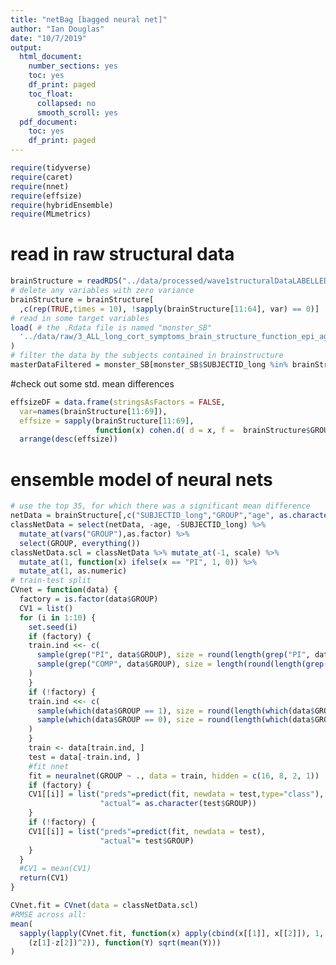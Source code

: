 ```yaml
---
title: "netBag [bagged neural net]"
author: "Ian Douglas"
date: "10/7/2019"
output:
  html_document:
    number_sections: yes
    toc: yes
    df_print: paged
    toc_float:
      collapsed: no
      smooth_scroll: yes
  pdf_document:
    toc: yes
    df_print: paged
---
```

```r
require(tidyverse)
require(caret)
require(nnet)
require(effsize)
require(hybridEnsemble)
require(MLmetrics)
```

# read in raw structural data
```r
brainStructure = readRDS("../data/processed/wave1structuralDataLABELLED.rds")
# delete any variables with zero variance
brainStructure = brainStructure[
  ,c(rep(TRUE,times = 10), !sapply(brainStructure[11:64], var) == 0)]
# read in some target variables
load( # the .Rdata file is named "monster_SB"
  '../data/raw/3_ALL_long_cort_symptoms_brain_structure_function_epi_ages4-19_2019-05-15.Rdata'
)
# filter the data by the subjects contained in brainstructure
masterDataFiltered = monster_SB[monster_SB$SUBJECTID_long %in% brainStructure$SUBJECTID_long,]
```

#check out some std. mean differences
```r
effsizeDF = data.frame(stringsAsFactors = FALSE,
  var=names(brainStructure[11:69]),
  effsize = sapply(brainStructure[11:69], 
                   function(x) cohen.d( d = x, f =  brainStructure$GROUP)$estimate)) %>%
  arrange(desc(effsize))
```



# ensemble model of neural nets
```r
# use the top 35, for which there was a significant mean difference
netData = brainStructure[,c("SUBJECTID_long","GROUP","age", as.character(effsizeDF$var)[1:35])]
classNetData = select(netData, -age, -SUBJECTID_long) %>%
  mutate_at(vars("GROUP"),as.factor) %>%
  select(GROUP, everything())
classNetData.scl = classNetData %>% mutate_at(-1, scale) %>%
  mutate_at(1, function(x) ifelse(x == "PI", 1, 0)) %>%
  mutate_at(1, as.numeric)
# train-test split
CVnet = function(data) {
  factory = is.factor(data$GROUP)
  CV1 = list()
  for (i in 1:10) {
    set.seed(i)
    if (factory) {
    train.ind <<- c(
      sample(grep("PI", data$GROUP), size = round(length(grep("PI", data$GROUP))*.7)),
      sample(grep("COMP", data$GROUP), size = length(round(length(grep("PI", data$GROUP))*.7)))
    )
    }
    if (!factory) {
    train.ind <<- c(
      sample(which(data$GROUP == 1), size = round(length(which(data$GROUP == 1))*.7)),
      sample(which(data$GROUP == 0), size = round(length(which(data$GROUP == 1))*.7))
    )
    }
    train <- data[train.ind, ]
    test = data[-train.ind, ]
    #fit nnet
    fit = neuralnet(GROUP ~ ., data = train, hidden = c(16, 8, 2, 1))
    if (factory) {
    CV1[[i]] = list("preds"=predict(fit, newdata = test,type="class"),
                    "actual"= as.character(test$GROUP))
    }
    if (!factory) {
    CV1[[i]] = list("preds"=predict(fit, newdata = test),
                    "actual"= test$GROUP)
    }
  }
  #CV1 = mean(CV1)
  return(CV1)
}

CVnet.fit = CVnet(data = classNetData.scl)
#RMSE across all:
mean(
  sapply(lapply(CVnet.fit, function(x) apply(cbind(x[[1]], x[[2]]), 1, function(z)
    (z[1]-z[2])^2)), function(Y) sqrt(mean(Y)))
)
```





